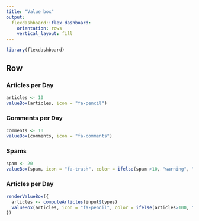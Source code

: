 ```yaml
---
title: "Value box"
output: 
  flexdashboard::flex_dashboard:
    orientation: rows
    vertical_layout: fill
---
```


```r
library(flexdashboard)
```

Row {.tabset}
-----------------------------------------------------------------------

### Articles per Day

```r
articles <- 10
valueBox(articles, icon = "fa-pencil")
```

### Comments per Day
```r
comments <- 10
valueBox(comments, icon = "fa-comments")


```

### Spams
```r
spam <- 20
valueBox(spam, icon = "fa-trash", color = ifelse(spam >10, "warning", "primary"), href = "#details")
```

### Articles per Day
```r
renderValueBox({
  articles <- computeArticles(input$types)
  valueBox(articles, icon = "fa-pencil", color = ifelse(articles>100, "success", "info"))
})
```

